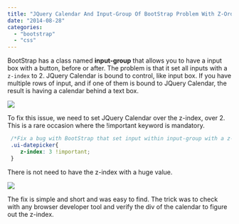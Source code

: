 ```yaml
---
title: "JQuery Calendar And Input-Group Of BootStrap Problem With Z-Order"
date: "2014-08-28"
categories: 
  - "bootstrap"
  - "css"
---
```


BootStrap has a class named **input-group** that allows you to have a input box with a button, before or after. The problem is that it set all inputs with a `z-index` to 2. JQuery Calendar is bound to control, like input box. If you have multiple rows of input, and if one of them is bound to JQuery Calendar, the result is having a calendar behind a text box.

![](/images/blog/JQueryCalendarBehindInputBox-400x291.png)

To fix this issue, we need to set JQuery Calendar over the z-index, over 2. This is a rare occasion where the !important keyword is mandatory.


```css
 /*Fix a bug with BootStrap that set input within input-group with a z-order to 2. This make the JQuery Calendar to appear behind the input box*/ 
 .ui-datepicker{ 
    z-index: 3 !important;
 } 
```


There is not need to have the z-index with a huge value.

![](/images/blog/JQueryCalendarOverInputBox-400x325.png)

The fix is simple and short and was easy to find. The trick was to check with any browser developer tool and verify the div of the calendar to figure out the z-index.
